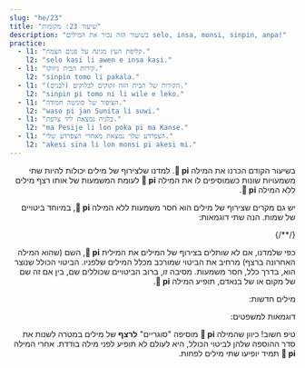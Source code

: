 ```yaml
---
slug: "he/23"
title: "שיעור 23: מקומות"
description: "בשיעור הזה נכיר את המילים selo, insa, monsi, sinpin, anpa!"
practice:
  - l1: "קליפת העץ מגינה על פנים הצמח."
    l2: "selo kasi li awen e insa kasi."
  - l1: "קירות הבית ניזוקו."
    l2: "sinpin tomo li pakala."
  - l1: "הקירות של הבית הזה זקוקים לבלוקים (לבנים)."
    l2: "sinpin pi tomo ni li wile e leko."
  - l1: "הציפור של סוניטה חמודה."
    l2: "waso pi jan Sunita li suwi."
  - l1: "בלגיה נמצאת ליד צרפת."
    l2: "ma Pesije li lon poka pi ma Kanse."
  - l1: "הצפרדע שלך נמצאת מאחרי הצפרדע שלי."
    l2: "akesi sina li lon monsi pi akesi mi."
---
```



<div dir="rtl">

בשיעור הקודם הכרנו את המילה **󱥍 pi**. למדנו שלצירוף של מילים יכולות להיות שתי משמעויות שונות כשמוסיפים לו את המילה **󱥍 pi** לעומת המשמעות של אותו רצף מילים ללא המילה **󱥍 pi**. 

יש גם מקרים שצירוף של מילים הוא חסר משמעות ללא המילה **󱥍 pi**, במיוחד ביטויים של שמות. הנה שתי דוגמאות: 

<List>
  {/*<Word sl="pi" m="" />*/}
  <Sentence sl="soweli pi jan Ema" m="הכלב של אמה" />
  <Sentence sl="soweli jan Ema" m="כלב אנושי בשם אמה (???)" />
  <Sentence sl="toki pi jan Mili" m="הנאום של מילי" />
  <Sentence sl="toki jan Mili" m="שפה אנושית בשם מילי (???)" />
</List>

כפי שלמדנו, אם לא שותלים בצירוף של המילים את המילית **󱥍 pi**, השם (שהוא המילה האחרונה ברצף) מרחיב את הביטוי שמורכב מכלל המילים שלפניו. הביטוי הכולל שנוצר הוא, בדרך כלל, חסר משמעות. מסיבה זו, ברוב הביטויים שכוללים שם, בין אם זה שם של מקום או של בנאדם, תופיע המילה **󱥍 pi**.

 מילים חדשות:
 
<List>
  <Word sl="selo" m="מעטפת, קליפה, קרום, עור" />
  <Word sl="insa" m="החלק הפנימי, מרכב, אמצע" />
  <Word sl="monsi" m="גב, אחורה" />
  <Word sl="sinpin" m="פָּנִים, חזית, קיר" />
  <Word sl="anpa" m="למטה, להפסיד (בתחרות או בקרב)" />
</List>

דוגמאות למשפטים:

<List>
  <Sentence sl="selo kasi li kiwen." m="הקליפה של העץ קשה." />
  <Sentence sl="selo pi kasi ni li pakala." m="הקליפה של העץ הזה ניזוקה." />
  <Sentence sl="soweli li lon insa tomo." m="החתול נמצא בתוך הבית." />
  <Sentence sl="o tawa insa pi tomo mi!" m="תיכנס/י לבית שלי!" />
  <Sentence sl="sinpin pi jan Ali li pona." m="הפָּנִים של אליס טובים." />
  <Sentence sl="mani li lon anpa pi telo suli." m="האוצר נמצא בתחתית האוקינוס." />
</List>

טיפ חשוב! כיוון שהמילה **󱥍 pi** מוסיפה "סוגריים" **לרצף** של מילים במטרה לשנות את סדר ההוספה שלהן לביטוי הכולל, היא לעולם לא תופיע לפני מילה בודדת. אחרי המילה **󱥍 pi** תמיד יופיעו שתי מילים לפחות.

<Practice exercises={frontmatter.practice} client:load />

</div>
